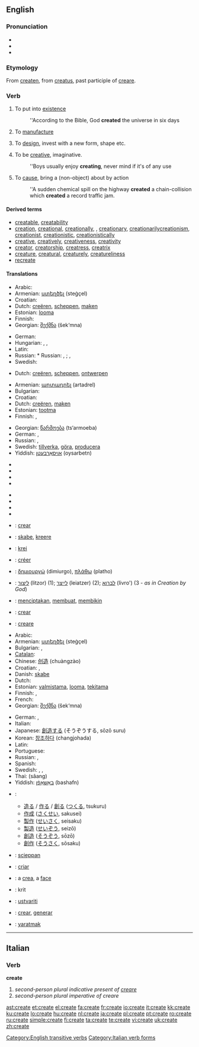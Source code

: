 ==English==
{{wikipedia}}

===Pronunciation===
* {{IPA|/kɹiːeɪt/}}
* {{audio|en-us-create.ogg|Audio (US)}}
* {{rhymes|eɪt}}

===Etymology===
From {{ME.}} [[createn]], from {{etyl|la}} [[creatus]], past participle of [[creare]].

===Verb===
{{en-verb|creat|ing}}

# {{transitive}} To put into [[existence]]
#:''According to the Bible, God '''created''' the universe in six days
# {{transitive}} To [[manufacture]]
# {{transitive}} To [[design]], invest with a new form, shape etc.
# {{intransitive}} To be [[creative]], imaginative.
#:''Boys usually enjoy '''creating''', never mind if it's of any use
# {{transitive}} To [[cause]], bring a (non-object) about by action
#:''A sudden chemical spill on the highway '''created''' a chain-collision which '''created''' a record traffic jam.

====Derived terms====
{{rel-top|terms derived from create}}
* [[creatable]], [[creatability]]
* [[creation]], [[creational]], [[creationally]], , [[creationary]], [[creationarily]][[creationism]], [[creationist]], [[creationistic]], [[creationistically]]
* [[creative]], [[creatively]], [[creativeness]], [[creativity]]
* [[creator]], [[creatorship]], [[creatress]], [[creatrix]]
* [[creature]], [[creatural]], [[creaturely]], [[creatureliness]]
* [[recreate]]
{{rel-bottom}}

====Translations====
{{trans-top|to put into existence}}
* Arabic: {{Arab|[[خلق]]}} {{IPAchar|(xálaqa)}}
* Armenian: [[ստեղծել]] (steġçel)
* Croatian: {{t|hr|stvoriti|alt=stvòriti}}
* Dutch: [[creëren]], [[scheppen]], [[maken]]
* Estonian: [[looma]]
* Finnish: {{t+|fi|luoda}}
* Georgian: [[შექმნა]] (šek‘mna)
{{trans-mid}}
* German: {{t-|de|kreieren}}
* Hungarian: {{t+|hu|teremt}}, {{t+|hu|alkot}}, {{t+|hu|létrehoz}}
* Latin: {{t+|la|creo|alt=creō}}
* Russian: * Russian: {{t+|ru|создавать|tr=sozdavát’|sc=Cyrl}} {{impf}}, {{t+|ru|создать|tr=sozdát’|sc=Cyrl}} {{pf}}; {{t|ru|творить|tr=tvorít’|sc=Cyrl}} {{impf}}, {{t|ru|сотворить|tr=sotvorít’|sc=Cyrl}} {{pf}}
* Swedish: {{t+|sv|skapa}}
{{trans-bottom}}

{{trans-top|to design, invest with a new form, shape etc}}
* Dutch: [[creëren]], [[scheppen]], [[ontwerpen]]
{{trans-mid}}
{{trans-bottom}}

{{trans-top|to manufacture}}
* Armenian: [[արտադրել]] (artadrel)
* Bulgarian: {{t+|bg|произвеждам|sc=Cyrl}}
* Croatian: {{t|hr|proizvesti|alt=proìzvesti}}
* Dutch: [[creëren]], [[maken]]
* Estonian: [[tootma]]
* Finnish: {{t+|fi|luoda}}, {{t+|fi|valmistaa}}
{{trans-mid}}
* Georgian: [[წარმოება]] (ts‘armoeba)
* German: {{t+|de|herstellen}}, {{t+|de|erzeugen}}
* Russian: {{t|ru|производить|tr=proizvodít'|sc=Cyrl}}, {{t|ru|произвести|tr=proizv'estí|sc=Cyrl}}
* Swedish: [[tillverka]], [[göra]], [[producera]]
* Yiddish: [[אויסאַרבעטן]] (oysarbetn)
{{trans-bottom}}

{{trans-top|Requests for translation}}
* {{trreq|Albanian}}
* {{trreq|Basque}}
* {{trreq|Hindi}}
* {{trreq|Icelandic}}
{{trans-mid}}
* {{trreq|Korean}}
* {{trreq|Latvian}}
* {{trreq|Lithuanian}}
* {{trreq|Persian}}
{{trans-bottom}}

{{checktrans-top}}
* {{ttbc|Catalan}}: [[crear]]
* {{ttbc|Danish}}: [[skabe]], [[kreere]]
* {{ttbc|Esperanto}}: [[krei]]
* {{ttbc|French}}: [[créer]]
* {{ttbc|Greek}}: [[δημιουργώ]] (dimiurgo), [[πλάθω]] (platho)
* {{ttbc|Hebrew}}: [[ליצור]] (litzor) (1); [[לייצר]] (leiatzer) (2); [[לברוא]] (livro') (3 - ''as in Creation by God'')
* {{ttbc|Indonesian}}: [[cipta|menciptakan]], [[buat|membuat]], [[bikin|membikin]]
* {{ttbc|Interlingua}}: [[crear]]
* {{ttbc|Italian}}: [[creare]]
* Arabic: {{Arab|[[خلق]]}} {{IPAchar|(xálaqa)}}
* Armenian: [[ստեղծել]] (steġçel)
* Bulgarian: {{t+|bg|създавам|sc=Cyrl}}, {{t+|bg|творя|sc=Cyrl}}
* [[Catalan]]: {{t-|ca|crear}}
* Chinese: [[创造]] (chuàngzào)
* Croatian: {{t|hr|stvoriti|alt=stvòriti}}, {{t|hr|napraviti|alt=nàpraviti}}
* Danish: [[skabe]]
* Dutch: {{t+|nl|scheppen}}
* Estonian: [[valmistama]], [[looma]], [[tekitama]]
* Finnish: {{t+|fi|luoda}}, {{t+|fi|tehdä}}
* French: {{t+|fr|créer}}
* Georgian: [[შექმნა]] (šek‘mna)
{{trans-mid}}
* German: {{t-|de|erschaffen}}, {{t+|de|entwerfen}}
* Italian: {{t+|it|creare}}
* Japanese: [[創造]]する (そうぞうする, sōzō suru)
* Korean: [[창조하다]] (changjohada)
* Latin: {{t+|la|creo|alt=creō}}
* Portuguese: {{t+|pt|criar}}
* Russian: {{t+|ru|создавать|tr=sozdavát’|sc=Cyrl}} {{impf}}, {{t+|ru|создать|tr=sozdát’|sc=Cyrl}} {{pf}}
* Spanish: {{t+|es|crear}}
* Swedish: {{t+|sv|skapa}}, {{t+|sv|tillverka}}, {{t+|sv|göra}}
* Thai: {{Thai|[[สร้าง]]}} (sâang)
* Yiddish: [[באַשאַפֿן]] (bashafn)
* {{ttbc|Japanese}}:
** [[造る]] / [[作る]] / [[創る]] ([[つくる]], tsukuru)
** [[作成]] ([[さくせい]], sakusei)
** [[製作]] ([[せいさく]], seisaku)
** [[製造]] ([[せいぞう]], seizō)
** [[創造]] ([[そうぞう]], sōzō)
** [[創作]] ([[そうさく]], sōsaku)
* {{ttbc|Old English}}: [[scieppan]]
* {{ttbc|Portuguese}}: [[criar]]
* {{ttbc|Romanian}}: a [[crea]], a [[face]]
* {{ttbc|Sanskrit}}: krit {{rfscript|Devanagari|lang=sa}}
* {{ttbc|Slovene}}: [[ustvariti]]
* {{ttbc|Spanish}}: [[crear]], [[generar]]
* {{ttbc|Turkish}}: [[yaratmak]]
{{trans-bottom}}

[[Category:English transitive verbs]]

----

==Italian==

===Verb===
'''create'''

# ''second-person plural indicative present of [[creare]]''
# ''second-person plural imperative of creare''

[[Category:Italian verb forms]]

[[ast:create]]
[[et:create]]
[[el:create]]
[[fa:create]]
[[fr:create]]
[[io:create]]
[[it:create]]
[[kk:create]]
[[ku:create]]
[[lo:create]]
[[hu:create]]
[[nl:create]]
[[ja:create]]
[[pl:create]]
[[pt:create]]
[[ro:create]]
[[ru:create]]
[[simple:create]]
[[fi:create]]
[[ta:create]]
[[te:create]]
[[vi:create]]
[[uk:create]]
[[zh:create]]